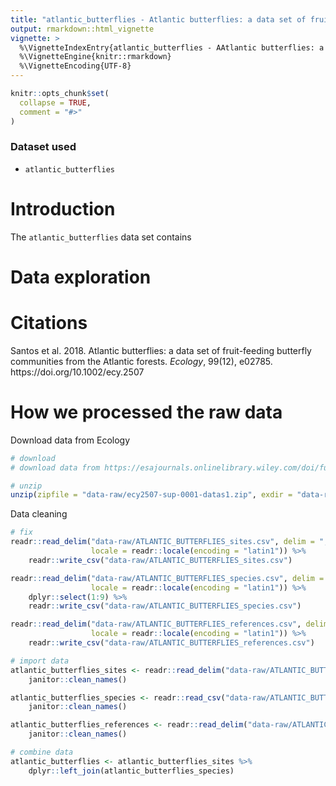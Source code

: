 ```yaml
---
title: "atlantic_butterflies - Atlantic butterflies: a data set of fruit-feeding butterfly communities from the Atlantic forests"
output: rmarkdown::html_vignette
vignette: >
  %\VignetteIndexEntry{atlantic_butterflies - AAtlantic butterflies: a data set of fruit-feeding butterfly communities from the Atlantic forests}
  %\VignetteEngine{knitr::rmarkdown}
  %\VignetteEncoding{UTF-8}
---
```


```r
knitr::opts_chunk$set(
  collapse = TRUE,
  comment = "#>"
)
```

### Dataset used

- `atlantic_butterflies`

# Introduction

The `atlantic_butterflies` data set contains 

# Data exploration

# Citations

Santos et al. 2018. Atlantic butterflies: a data set of fruit-feeding butterfly communities from the Atlantic forests. *Ecology*, 99(12), e02785. https://doi.org/10.1002/ecy.2507

# How we processed the raw data

Download data from Ecology

```r
# download
# download data from https://esajournals.onlinelibrary.wiley.com/doi/full/10.1002/ecy.2507

# unzip
unzip(zipfile = "data-raw/ecy2507-sup-0001-datas1.zip", exdir = "data-raw")
```

Data cleaning
```r
# fix
readr::read_delim("data-raw/ATLANTIC_BUTTERFLIES_sites.csv", delim = ";",
                  locale = readr::locale(encoding = "latin1")) %>%
    readr::write_csv("data-raw/ATLANTIC_BUTTERFLIES_sites.csv")

readr::read_delim("data-raw/ATLANTIC_BUTTERFLIES_species.csv", delim = ";",
                  locale = readr::locale(encoding = "latin1")) %>%
    dplyr::select(1:9) %>%
    readr::write_csv("data-raw/ATLANTIC_BUTTERFLIES_species.csv")

readr::read_delim("data-raw/ATLANTIC_BUTTERFLIES_references.csv", delim = ";",
                  locale = readr::locale(encoding = "latin1")) %>%
    readr::write_csv("data-raw/ATLANTIC_BUTTERFLIES_references.csv")

# import data
atlantic_butterflies_sites <- readr::read_delim("data-raw/ATLANTIC_BUTTERFLIES_sites.csv") %>%
    janitor::clean_names()

atlantic_butterflies_species <- readr::read_csv("data-raw/ATLANTIC_BUTTERFLIES_species.csv") %>%
    janitor::clean_names()

atlantic_butterflies_references <- readr::read_delim("data-raw/ATLANTIC_BUTTERFLIES_references.csv") %>%
    janitor::clean_names()

# combine data
atlantic_butterflies <- atlantic_butterflies_sites %>%
    dplyr::left_join(atlantic_butterflies_species)
```
